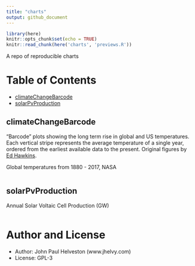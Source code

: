 ```yaml
---
title: "charts"
output: github_document
---
```


```r
library(here)
knitr::opts_chunk$set(echo = TRUE)
knitr::read_chunk(here('charts', 'previews.R'))
```

A repo of reproducible charts

# Table of Contents
* [climateChangeBarcode](#climateChangeBarcode)
* [solarPvProduction](#solarPvProduction)

## climateChangeBarcode
"Barcode" plots showing the long term rise in global and US temperatures. Each vertical stripe represents the average temperature of a single year, ordered from the earliest available data to the present. Original figures by [Ed Hawkins](http://www.climate-lab-book.ac.uk/2018/warming-stripes/#more-5516).

Global temperatures from 1880 - 2017, NASA
```r
```

## solarPvProduction
Annual Solar Voltaic Cell Production (GW)
```r
```

# Author and License
* Author: John Paul Helveston (www.jhelvy.com)
* License: GPL-3